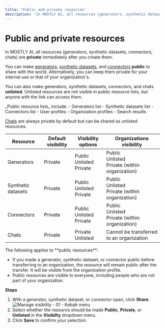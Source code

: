 ```yaml
---
title: 'Public and private resources'
description: 'In MOSTLY AI, all resources (generators, synthetic datasets, connectors, chats) are private by default. You can make generators and synthetic datasets public to share them with the world or keep them private for internal use.'
---
```



# Public and private resources

<PrivateResourceIcon/>In MOSTLY AI, all resources (generators, synthetic datasets, connectors, chats) are **private** immediately after you create them.

<PublicResourceIcon/>You can make [generators](/generators), [synthetic datasets](/synthetic-datasets), and [connectors](/connectors) **public** to share with the world. Alternatively, you can keep them private for your internal use or that of your organization's.

<UnlistedResourceIcon/>You can also make generators, synthetic datasets, connectors, and chats **unlisted**. Unlisted resources are not visible in public resource lists, but anyone with the link can access them.

<CustomCallout>
_Public resource lists_ include:
- Generators list
- Synthetic datasets list
- Connectors list
- User profiles
- Organization profiles
- Search results
</CustomCallout>

[Chats](/assistant) are always private by default but can be shared as unlisted resources.


| Resource              | Default visibility         | Visibility options                                                                 | Organizations visibility                                      |
| ------------------ | -------------------------- | ---------------------------------------------------------------------------------- | ------------------------------------------------------------- |
| Generators         | <PrivateResourceIcon/>Private | <PublicResourceIcon/>Public<br /><UnlistedResourceIcon/>Unlisted<br /><PrivateResourceIcon/>Private                            | <PublicResourceIcon/>Public<br /><UnlistedResourceIcon/>Unlisted<br /><PrivateResourceIcon/>Private (within organization) |
| Synthetic datasets | <PrivateResourceIcon/>Private | <PublicResourceIcon/>Public<br /><UnlistedResourceIcon/>Unlisted<br /><PrivateResourceIcon/>Private                            | <PublicResourceIcon/>Public<br /><UnlistedResourceIcon/>Unlisted<br /><PrivateResourceIcon/>Private (within organization) |
| Connectors         | <PrivateResourceIcon/>Private | <PublicResourceIcon/>Public<br /><UnlistedResourceIcon/>Unlisted<br /><PrivateResourceIcon/>Private                            | <PublicResourceIcon/>Public<br /><UnlistedResourceIcon/>Unlisted<br /><PrivateResourceIcon/>Private (within organization) |
| Chats  | <PrivateResourceIcon/>Private | <PrivateResourceIcon/>Private<br /><UnlistedResourceIcon/>Unlisted | Cannot be transferred to an organization                       |

<Callout>
The following applies to **public resources**:

* If you made a generator, synthetic dataset, or connector public before transferring to an organization, the resource will remain public after the transfer. It will be visible from the organization profile.
* Public resources are visible to everyone, including people who are not part of your organization.
</Callout>

**Steps**

1. With a generator, synthetic dataset, or connector open, click **Share**.
    <Image
        src="/docimages/organizations/add-assets-01-select-share.webp"
        alt="Manage visibility - 01 - Kebab menu"
        width={700}
        height={300}
    />
2. Select whether the resource should be made **Public**, **Private**, or **Unlisted** in the **Visibilty** dropdown menu.
3. Click **Save** to confirm your selection.
